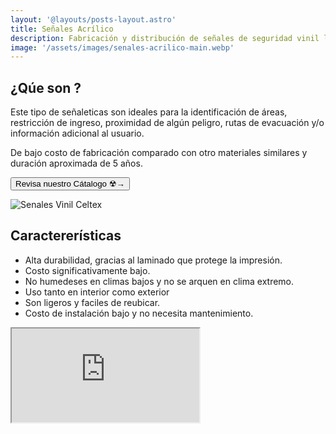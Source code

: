 ```yaml
---
layout: '@layouts/posts-layout.astro'
title: Señales Acrílico 
description: Fabricación y distribución de señales de seguridad vinil laminado con base pvc celtex 3mm. 
image: '/assets/images/senales-acrilico-main.webp'
---
```


## ¿Qúe son ? 

Este tipo de señaleticas son ideales para la identificación de áreas, restricción de ingreso, proximidad de algún peligro, rutas de evacuación y/o información adicional al usuario. 

De bajo costo de fabricación comparado con otro materiales similares y duración aproximada de 5 años.


<Button  href='/senales/c/seguridad/'>Revisa nuestro Cátalogo ☢→</Button>

![Senales Vinil Celtex ](/assets/images/senales-acrilico-main.webp)

## Caractererísticas

- Alta durabilidad, gracias al laminado que protege la impresión. 
- Costo significativamente bajo. 
- No humedeses en climas bajos y no se arquen en clima extremo.
- Uso tanto en interior como exterior 
- Son ligeros y faciles de reubicar.
- Costo de instalación bajo y no necesita mantenimiento.

<Iframe src='https://www.youtube.com/embed/aXZcyzsckDw' />

## ¿Cómo se fabrican?

El proceso de fabricación es relativamente sencillo: 

- Impresión digital en 1440 dpi  en vinil [Arclad](https://www.arclad.com/es/).   
- Sobrelaminado con protección uv.
- Aplicado sobre soporte pvc celtex 3mm.
- Corte de precisión.

![Senales Vinil Celtex Fabricación ](/assets/images/vinil-celtex-fabricacion.webp)

